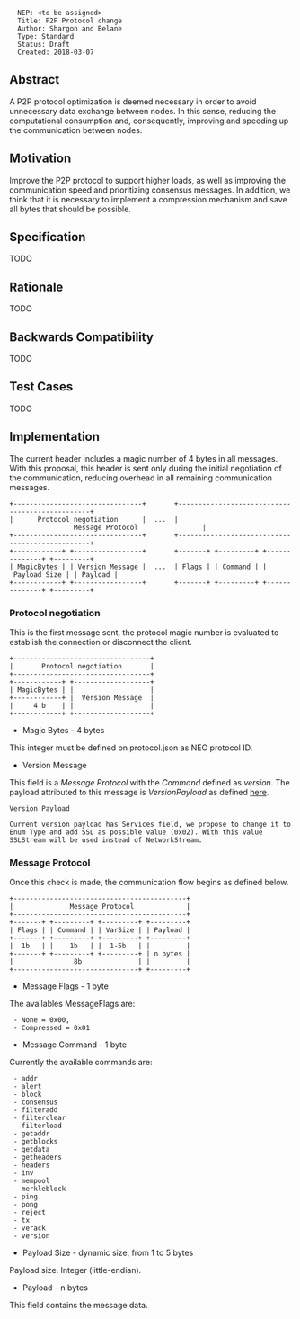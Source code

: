 <pre>
  NEP: <to be assigned>
  Title: P2P Protocol change
  Author: Shargon and Belane
  Type: Standard
  Status: Draft
  Created: 2018-03-07
</pre>

==Abstract==

A P2P protocol optimization is deemed necessary in order to avoid unnecessary data exchange between nodes. 
In this sense, reducing the computational consumption and, consequently, improving and speeding up the communication between nodes.

==Motivation==

Improve the P2P protocol to support higher loads, as well as improving the communication speed and prioritizing consensus messages. 
In addition, we think that it is necessary to implement a compression mechanism and save all bytes that should be possible.

==Specification==

TODO

==Rationale==

TODO

==Backwards Compatibility==

TODO

==Test Cases==

TODO

==Implementation==

The current header includes a magic number of 4 bytes in all messages. 
With this proposal, this header is sent only during the initial negotiation of the communication, reducing overhead in all remaining communication messages.

 +--------------------------------+       +------------------------------------------------+
 |      Protocol negotiation      |  ...  |                Message Protocol                |  
 +--------------------------------+       +------------------------------------------------+
 +------------+ +-----------------+       +-------+ +---------+ +--------------+ +---------+
 | MagicBytes | | Version Message |  ...  | Flags | | Command | | Payload Size | | Payload |
 +------------+ +-----------------+       +-------+ +---------+ +--------------+ +---------+

===Protocol negotiation===

This is the first message sent, the protocol magic number is evaluated to establish the connection or disconnect the client.

 +----------------------------------+
 |       Protocol negotiation       |
 +----------------------------------+
 +------------+ +-------------------+
 | MagicBytes | |                   |
 +------------+ |  Version Message  |
 |     4 b    | |                   |
 +------------+ +-------------------+ 

* Magic Bytes - 4 bytes

This integer must be defined on protocol.json as NEO protocol ID.

* Version Message

This field is a ''Message Protocol'' with the ''Command'' defined as ''version''. The payload attributed to this message is ''VersionPayload'' as defined [https://github.com/neo-project/neo/blob/master/neo/Network/Payloads/VersionPayload.cs here].

<pre>
Version Payload

Current version payload has Services field, we propose to change it to Enum Type and add SSL as possible value (0x02). With this value SSLStream will be used instead of NetworkStream.
</pre>

===Message Protocol===

Once this check is made, the communication flow begins as defined below.

 +-------------------------------------------+
 |              Message Protocol             |  
 +-------------------------------------------+
 +-------+ +---------+ +---------+ +---------+
 | Flags | | Command | | VarSize | | Payload |
 +-------+ +---------+ +---------+ +---------+
 |  1b   | |    1b   | |  1-5b   | |         |
 +-------+ +---------+ +---------+ | n bytes |
 |               8b              | |         |
 +-------------------------------+ +---------+

* Message Flags - 1 byte

The availables MessageFlags are:
  
  - None = 0x00,
  - Compressed = 0x01

* Message Command - 1 byte

Currently the available commands are:
 
  - addr
  - alert
  - block
  - consensus
  - filteradd
  - filterclear
  - filterload
  - getaddr
  - getblocks
  - getdata
  - getheaders
  - headers
  - inv
  - mempool
  - merkleblock
  - ping
  - pong
  - reject
  - tx
  - verack
  - version

* Payload Size - dynamic size, from 1 to 5 bytes

Payload size. Integer (little-endian).

* Payload - n bytes

This field contains the message data.
